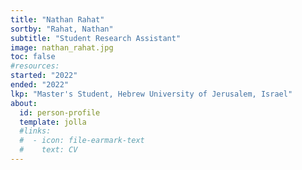 ```yaml
---
title: "Nathan Rahat"
sortby: "Rahat, Nathan"
subtitle: "Student Research Assistant"
image: nathan_rahat.jpg
toc: false
#resources: 
started: "2022"
ended: "2022"
lkp: "Master's Student, Hebrew University of Jerusalem, Israel"
about:
  id: person-profile
  template: jolla
  #links:
  #  - icon: file-earmark-text
  #    text: CV
---
```


:::{#person-profile}
:::

<!---
## Biography
## Experience
## Education
-->
